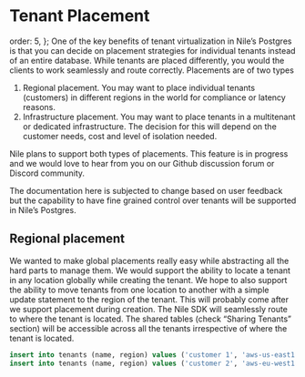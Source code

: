 # Tenant Placement

  order: 5,
};
One of the key benefits of tenant virtualization in Nile’s Postgres is that you can decide on placement strategies for individual tenants instead of an entire database. While tenants are placed differently, you would the clients to work seamlessly and route correctly. Placements are of two types

1. Regional placement. You may want to place individual tenants (customers) in different regions in the world for compliance or latency reasons. 
2. Infrastructure placement. You may want to place tenants in a multitenant or dedicated infrastructure. The decision for this will depend on the customer needs, cost and level of isolation needed.

Nile plans to support both types of placements. This feature is in progress and we would love to hear from you on our Github discussion forum or Discord community.

The documentation here is subjected to change based on user feedback but the capability to have fine grained control over tenants will be supported in Nile’s Postgres.

## Regional placement

We wanted to make global placements really easy while abstracting all the hard parts to manage them. We would support the ability to locate a tenant in any location globally while creating the tenant. We hope to also support the ability to move tenants from one location to another with a simple update statement to the region of the tenant. This will probably come after we support placement during creation. The Nile SDK will seamlessly route to where the tenant is located. The shared tables (check “Sharing Tenants” section) will be accessible across all the tenants irrespective of where the tenant is located. 

```sql
insert into tenants (name, region) values ('customer 1', 'aws-us-east1');
insert into tenants (name, region) values ('customer 2', 'aws-eu-west1');
```